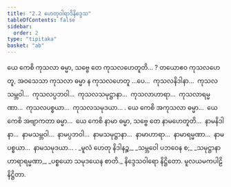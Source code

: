 ```yaml
---
title: "2.2 ဟေတုဝါရာဒိနိဒ္ဒေသ"
tableOfContents: false
sidebar:
  order: 2
type: "tipitaka"
basket: "ab"
---
```



<DynamicBreadcrumb />

<Division number="98">

<Paragraph number="257">
ယေ ကေစိ ကုသလာ ဓမ္မာ, သဗ္ဗေ တေ ကုသလဟေတူတိ… ?
</Paragraph>

<Paragraph number="258">
တယောဧဝ ကုသလဟေတူ, အဝသေသာ ကုသလာ ဓမ္မာ န ကုသလဟေတူ …ပေ…  ကုသလနိဒါနာ…  ကုသလသမ္ဘဝါ…  ကုသလပ္ပဘဝါ…  ကုသလသမုဋ္ဌာနာ…  ကုသလာဟာရာ…  ကုသလာရမ္မဏာ…  ကုသလပစ္စယာ…  ကုသလသမုဒယာ… .
</Paragraph>

</Division>
<Division number="99">

<Paragraph number="259">
ယေ ကေစိ အကုသလာ ဓမ္မာ…  ယေ ကေစိ အဗျာကတာ ဓမ္မာ…  ယေ ကေစိ နာမာ ဓမ္မာ, သဗ္ဗေ တေ နာမဟေတူတိ…  နာမနိဒါနာ…  နာမသမ္ဘဝါ…  နာမပ္ပဘဝါ…  နာမသမုဋ္ဌာနာ…  နာမာဟာရာ…  နာမာရမ္မဏာ…  နာမပစ္စယာ…  နာမသမုဒယာ… .
</Paragraph>

<Paragraph number="260" type="verses">
_မူလံ ဟေတု နိဒါနဉ္စ,_  
_သမ္ဘဝေါ ပဘဝေန စ;_  
_သမုဋ္ဌာနာဟာရာရမ္မဏာ,_  
_ပစ္စယော သမုဒယေန စာတိ._  


</Paragraph>
</Division>

<Paragraph number="261" type="center">
နိဒ္ဒေသဝါရော နိဋ္ဌိတော.



</Paragraph>

<Paragraph number="262" type="center">
မူလယမကပါဠိ နိဋ္ဌိတာ.
</Paragraph>